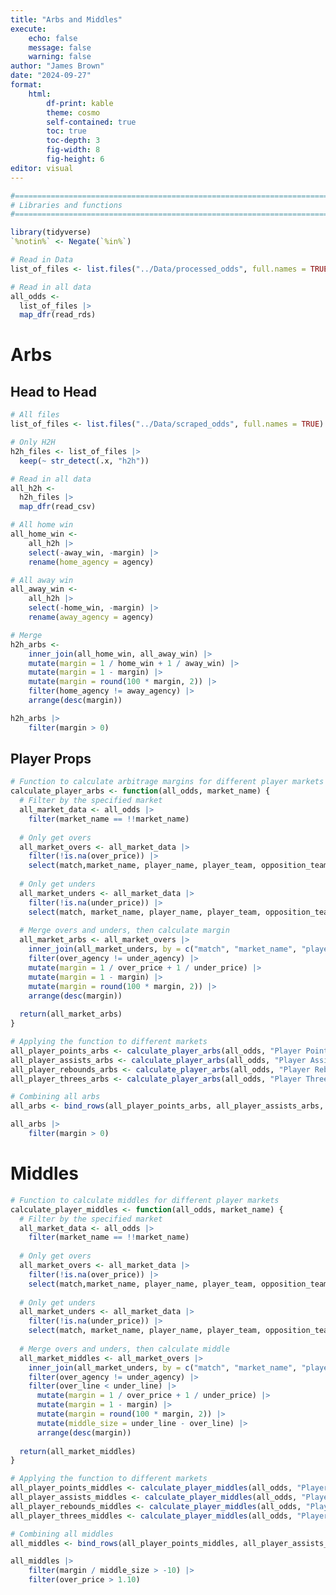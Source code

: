 ```yaml
---
title: "Arbs and Middles"
execute:
    echo: false
    message: false
    warning: false
author: "James Brown"
date: "2024-09-27"
format:
    html:
        df-print: kable
        theme: cosmo
        self-contained: true
        toc: true
        toc-depth: 3
        fig-width: 8
        fig-height: 6
editor: visual
---
```


```r
#===============================================================================
# Libraries and functions
#===============================================================================

library(tidyverse)
`%notin%` <- Negate(`%in%`)

# Read in Data
list_of_files <- list.files("../Data/processed_odds", full.names = TRUE)

# Read in all data
all_odds <- 
  list_of_files |> 
  map_dfr(read_rds)
```

# Arbs

## Head to Head

```r
# All files
list_of_files <- list.files("../Data/scraped_odds", full.names = TRUE)

# Only H2H
h2h_files <- list_of_files |> 
  keep(~ str_detect(.x, "h2h"))

# Read in all data
all_h2h <- 
  h2h_files |> 
  map_dfr(read_csv)

# All home win
all_home_win <-
    all_h2h |> 
    select(-away_win, -margin) |> 
    rename(home_agency = agency)

# All away win
all_away_win <-
    all_h2h |> 
    select(-home_win, -margin) |> 
    rename(away_agency = agency)

# Merge
h2h_arbs <-
    inner_join(all_home_win, all_away_win) |> 
    mutate(margin = 1 / home_win + 1 / away_win) |>
    mutate(margin = 1 - margin) |>
    mutate(margin = round(100 * margin, 2)) |>
    filter(home_agency != away_agency) |>
    arrange(desc(margin))

h2h_arbs |> 
    filter(margin > 0)
```

## Player Props

```r
# Function to calculate arbitrage margins for different player markets
calculate_player_arbs <- function(all_odds, market_name) {
  # Filter by the specified market
  all_market_data <- all_odds |> 
    filter(market_name == !!market_name)
  
  # Only get overs
  all_market_overs <- all_market_data |> 
    filter(!is.na(over_price)) |> 
    select(match,market_name, player_name, player_team, opposition_team, line, over_price, over_agency = agency)
  
  # Only get unders
  all_market_unders <- all_market_data |> 
    filter(!is.na(under_price)) |> 
    select(match, market_name, player_name, player_team, opposition_team, line, under_price, under_agency = agency)
  
  # Merge overs and unders, then calculate margin
  all_market_arbs <- all_market_overs |>
    inner_join(all_market_unders, by = c("match", "market_name", "player_name", "player_team", "opposition_team", "line")) |> 
    filter(over_agency != under_agency) |> 
    mutate(margin = 1 / over_price + 1 / under_price) |> 
    mutate(margin = 1 - margin) |> 
    mutate(margin = round(100 * margin, 2)) |> 
    arrange(desc(margin))
  
  return(all_market_arbs)
}

# Applying the function to different markets
all_player_points_arbs <- calculate_player_arbs(all_odds, "Player Points")
all_player_assists_arbs <- calculate_player_arbs(all_odds, "Player Assists")
all_player_rebounds_arbs <- calculate_player_arbs(all_odds, "Player Rebounds")
all_player_threes_arbs <- calculate_player_arbs(all_odds, "Player Threes")

# Combining all arbs
all_arbs <- bind_rows(all_player_points_arbs, all_player_assists_arbs, all_player_rebounds_arbs, all_player_threes_arbs)

all_arbs |> 
    filter(margin > 0)
```

# Middles

```r
# Function to calculate middles for different player markets
calculate_player_middles <- function(all_odds, market_name) {
  # Filter by the specified market
  all_market_data <- all_odds |> 
    filter(market_name == !!market_name)
  
  # Only get overs
  all_market_overs <- all_market_data |> 
    filter(!is.na(over_price)) |> 
    select(match,market_name, player_name, player_team, opposition_team, over_line = line, over_price, over_agency = agency)
  
  # Only get unders
  all_market_unders <- all_market_data |> 
    filter(!is.na(under_price)) |> 
    select(match, market_name, player_name, player_team, opposition_team, under_line = line, under_price, under_agency = agency)
  
  # Merge overs and unders, then calculate middle
  all_market_middles <- all_market_overs |>
    inner_join(all_market_unders, by = c("match", "market_name", "player_name", "player_team", "opposition_team")) |> 
    filter(over_agency != under_agency) |> 
    filter(over_line < under_line) |> 
      mutate(margin = 1 / over_price + 1 / under_price) |>
      mutate(margin = 1 - margin) |>
      mutate(margin = round(100 * margin, 2)) |>
      mutate(middle_size = under_line - over_line) |>
      arrange(desc(margin))
  
  return(all_market_middles)
}

# Applying the function to different markets
all_player_points_middles <- calculate_player_middles(all_odds, "Player Points")
all_player_assists_middles <- calculate_player_middles(all_odds, "Player Assists")
all_player_rebounds_middles <- calculate_player_middles(all_odds, "Player Rebounds")
all_player_threes_middles <- calculate_player_middles(all_odds, "Player Threes")

# Combining all middles
all_middles <- bind_rows(all_player_points_middles, all_player_assists_middles, all_player_rebounds_middles, all_player_threes_middles)

all_middles |> 
    filter(margin / middle_size > -10) |> 
    filter(over_price > 1.10)
```
